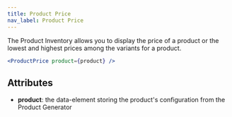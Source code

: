 ```yaml
---
title: Product Price
nav_label: Product Price
---
```


The Product Inventory allows you to display the price of a product or the lowest and highest prices among the variants for a product.

```jsx
<ProductPrice product={product} />
```

## Attributes

* **product**: the data-element storing the product's configuration from the Product Generator
